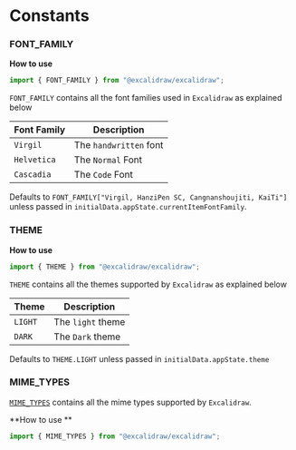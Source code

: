 # Constants

### FONT_FAMILY

**How to use**

```js
import { FONT_FAMILY } from "@excalidraw/excalidraw";
```

`FONT_FAMILY` contains all the font families used in `Excalidraw` as explained below

| Font Family | Description            |
| ----------- | ---------------------- |
| `Virgil`    | The `handwritten` font |
| `Helvetica` | The `Normal` Font      |
| `Cascadia`  | The `Code` Font        |

Defaults to `FONT_FAMILY["Virgil, HanziPen SC, Cangnanshoujiti, KaiTi"]` unless passed in `initialData.appState.currentItemFontFamily`.

### THEME

**How to use**

```js
import { THEME } from "@excalidraw/excalidraw";
```

`THEME` contains all the themes supported by `Excalidraw` as explained below

| Theme   | Description       |
| ------- | ----------------- |
| `LIGHT` | The `light` theme |
| `DARK`  | The `Dark` theme  |

Defaults to `THEME.LIGHT` unless passed in `initialData.appState.theme`

### MIME_TYPES

[`MIME_TYPES`](https://github.com/excalidraw/excalidraw/blob/master/packages/excalidraw/constants.ts#L101) contains all the mime types supported by `Excalidraw`.

**How to use **

```js
import { MIME_TYPES } from "@excalidraw/excalidraw";
```
